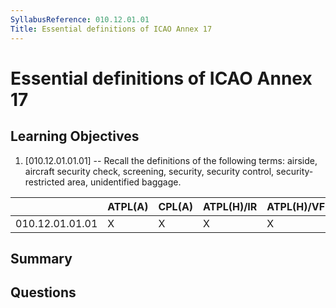 ```yaml
---
SyllabusReference: 010.12.01.01
Title: Essential definitions of ICAO Annex 17
---
```


# Essential definitions of ICAO Annex 17

## Learning Objectives

1. [010.12.01.01.01] -- Recall the definitions of the following terms: airside,
   aircraft security check, screening, security, security control,
   security-restricted area, unidentified baggage.

|                 | ATPL(A) | CPL(A) | ATPL(H)/IR | ATPL(H)/VFR | CPL(H) | IR  | CBIR(A) |
| --------------- | ------- | ------ | ---------- | ----------- | ------ | --- | ------- |
| 010.12.01.01.01 | X       | X      | X          | X           | X      |     |         |

## Summary

## Questions
